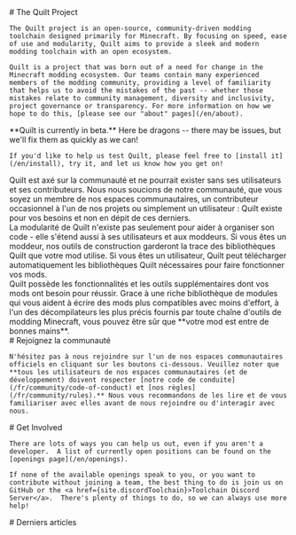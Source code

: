 
<Home content={{}}>
  <div slot="info">
    # The Quilt Project

    The Quilt project is an open-source, community-driven modding toolchain designed primarily for Minecraft. By focusing on speed, ease of use and modularity, Quilt aims to provide a sleek and modern modding toolchain with an open ecosystem.

    Quilt is a project that was born out of a need for change in the Minecraft modding ecosystem. Our teams contain many experienced members of the modding community, providing a level of familiarity that helps us to avoid the mistakes of the past -- whether those mistakes relate to community management, diversity and inclusivity, project governance or transparency. For more information on how we hope to do this, [please see our "about" pages](/en/about).

  </div>
  <div slot="wip">
    **Quilt is currently in beta.** Here be dragons -- there may be issues, but we'll fix them as quickly as we can!

    If you'd like to help us test Quilt, please feel free to [install it](/en/install), try it, and let us know how you get on!

  </div>
  <div slot="caring">
    Quilt est axé sur la communauté et ne pourrait exister sans ses utilisateurs et ses contributeurs. Nous nous soucions de notre communauté, que vous soyez un membre de nos espaces communautaires, un contributeur occasionnel à l'un de nos projets ou simplement un utilisateur : Quilt existe pour vos besoins et non en dépit de ces derniers.
  </div>
  <div slot="modular">
    La modularité de Quilt n'existe pas seulement pour aider à organiser son code - elle s'étend aussi à ses utilisateurs et aux moddeurs. Si vous êtes un moddeur, nos outils de construction garderont la trace des bibliothèques Quilt que votre mod utilise. Si vous êtes un utilisateur, Quilt peut télécharger automatiquement les bibliothèques Quilt nécessaires pour faire fonctionner vos mods.
  </div>
  <div slot="powerful">
    Quilt possède les fonctionnalités et les outils supplémentaires dont vos mods ont besoin pour réussir. Grace à une riche bibliothèque de modules qui vous aident à écrire des mods plus compatibles avec moins d'effort, à l'un des décompilateurs les plus précis fournis par toute chaîne d'outils de modding Minecraft, vous pouvez être sûr que **votre mod est entre de bonnes mains**.
  </div>
  <div slot="joinTheCommunity">
    # Rejoignez la communauté

    N'hésitez pas à nous rejoindre sur l'un de nos espaces communautaires officiels en cliquant sur les boutons ci-dessous. Veuillez noter que **tous les utilisateurs de nos espaces communautaires (et de développement) doivent respecter [notre code de conduite](/fr/community/code-of-conduct) et [nos règles](/fr/community/rules).** Nous vous recommandons de les lire et de vous familiariser avec elles avant de nous rejoindre ou d'interagir avec nous.

  </div>
  <div slot="getInvolved">
    # Get Involved

    There are lots of ways you can help us out, even if you aren't a developer.  A list of currently open positions can be found on the [openings page](/en/openings).

    If none of the available openings speak to you, or you want to contribute without joining a team, the best thing to do is join us on GitHub or the <a href={site.discordToolchain}>Toolchain Discord Server</a>.  There's plenty of things to do, so we can always use more help!

  </div>
  <div slot="latestPosts">
    # Derniers articles
  </div>
</Home>
